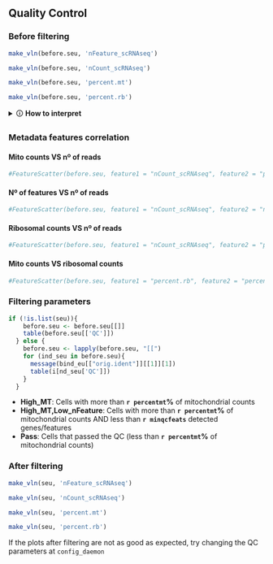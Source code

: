 ## Quality Control

<!-- Sergio Alías, 20230616 -->
<!-- Last modified 20230704 -->

### Before filtering

<div class="superbigimage">
```r
make_vln(before.seu, 'nFeature_scRNAseq')
```
</div>
<div class="superbigimage">
```r
make_vln(before.seu, 'nCount_scRNAseq')
```
</div>
<div class="superbigimage">
```r
make_vln(before.seu, 'percent.mt')
```
</div>
<div class="superbigimage">
```r
make_vln(before.seu, 'percent.rb')
```
</div>

<details>
<summary>🛈 **How to interpret**</summary>
<br>

- **nFeature_scRNAseq**: number of expressed (detected) genes/features per cell
- **nCount_scRNAseq**: number of reads per cell
- **percent.mt**: percentage of mitochondrial counts per cell
- **percent.rb**: percentage of ribosomal counts per cell

Some notes on when we should filter cells:

- **Features**: Features are genes, we count the number of unique genes detected in each cell. Low-quality cells or empty droplets will often have very few genes.<sup>1</sup>
- **Counts**: Counts are the total number of molecules detected within a cell. This should correlate strongly with the number of features. Cell doublets or multiplets may exhibit an aberrantly high gene count.<sup>1</sup>
- **Mitochondrial counts**: The percentage of reads that map to the mitochondrial genome. Low-quality / dying cells often exhibit extensive mitochondrial contamination.<sup>1</sup>


*References:*

1. Ilicic, Tomislav, Jong Kyoung Kim, Aleksandra A Kolodziejczyk, Frederik Otzen Bagger, Davis James McCarthy, John C Marioni, and Sarah A Teichmann. 2016. “Classification of Low Quality Cells from Single-Cell Rna-Seq Data.” *Genome Biology* 17 (1): 1–15.

</details>

### Metadata features correlation


#### Mito counts VS nº of reads

```r

#FeatureScatter(before.seu, feature1 = "nCount_scRNAseq", feature2 = "percent.mt")
```

#### Nº of features VS nº of reads

```r

#FeatureScatter(before.seu, feature1 = "nCount_scRNAseq", feature2 = "nFeature_scRNAseq")
```

#### Ribosomal counts VS nº of reads

```r

#FeatureScatter(before.seu, feature1 = "nCount_scRNAseq", feature2 = "percent.rb")
```

#### Mito counts VS ribosomal counts

```r

#FeatureScatter(before.seu, feature1 = "percent.rb", feature2 = "percent.mt")
```


### Filtering parameters

```r
if (!is.list(seu)){
    before.seu <- before.seu[[]]
    table(before.seu[['QC']])
  } else {
    before.seu <- lapply(before.seu, "[[")
    for (ind_seu in before.seu){
      message(bind_eu[["orig.ident"]][[1]][1])
      table(i[nd_seu['QC']])
    }
  }

```

- **High_MT**: Cells with more than **`r percentmt`%** of mitochondrial counts
- **High_MT,Low_nFeature**: Cells with more than **`r percentmt`%** of mitochondrial counts AND less than **`r minqcfeats`** detected genes/features
- **Pass**: Cells that passed the QC (less than **`r percentmt`%** of mitochondrial counts)

### After filtering

<div class="superbigimage">
```r

make_vln(seu, 'nFeature_scRNAseq')
```
</div>
<div class="superbigimage">
```r
make_vln(seu, 'nCount_scRNAseq')
```
</div>
<div class="superbigimage">
```r
make_vln(seu, 'percent.mt')
```
</div>
<div class="superbigimage">
```r
make_vln(seu, 'percent.rb')
```
</div>

If the plots after filtering are not as good as expected, try changing the QC parameters at `config_daemon`